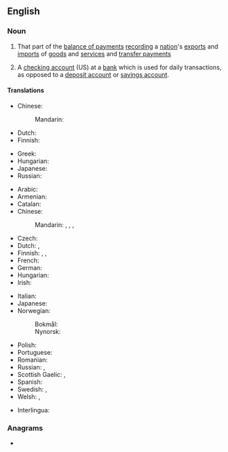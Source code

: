 ==English==
{{wikipedia}}

===Noun===
{{en-noun}}

# That part of the [[balance of payments]] [[recording]] a [[nation]]'s [[export]]s and [[import]]s of [[goods]] and [[service]]s and [[transfer payment]]s
# {{lb|en|British|banking}} A [[checking account]] (US) at a [[bank]] which is used for daily transactions, as opposed to a [[deposit account]] or [[savings account]].

====Translations====
{{trans-top|part of balance of payments}}
* Chinese:
*: Mandarin: {{t-needed|cmn}}
* Dutch: {{t|nl|[[lopende rekening]] van de [[betalingsbalans]]|f}}
* Finnish: {{t+|fi|vaihtotase}}
{{trans-mid}}
* Greek: {{t+|el|Ισοζύγιο Τρεχουσών Συναλλαγών|n|sc=Grek}}
* Hungarian: {{t+|hu|folyó fizetési mérleg}}
* Japanese: {{t|ja|経常勘定|tr=keijōkanjō}}
* Russian: {{t|ru|торго́вый бала́нс|m}}
{{trans-bottom}}

{{trans-top|checking account}}
* Arabic: {{t|ar|حِسَاب جَارٍ|m}}
* Armenian: {{t+|hy|ընթացիկ հաշիվ|sc=Armn}}
* Catalan: {{t|ca|compte corrent|m}}
* Chinese:
*: Mandarin: {{t|cmn|往來賬戶|sc=Hani}}, {{t|cmn|往来账户|tr=wǎnglái zhànghù|sc=Hani}}, {{t|cmn|支票賬戶|sc=Hani}}, {{t|cmn|支票账户|tr=zhīpiào zhànghù|sc=Hani}} {{q|checking account}}
* Czech: {{t|cs|běžný účet|m}}
* Dutch: {{t+|nl|zichtrekening|f}}, {{t|nl|lopende rekening}}
* Finnish: {{t+|fi|käyttötili}}, {{t|fi|käyttelytili}}, {{t|fi|šekkitili}} {{qualifier|checking account}}
* French: {{t+|fr|compte courant|m}}
* German: {{t+|de|Girokonto|n}}
* Hungarian: {{t+|hu|folyószámla}}
* Irish: {{t|ga|cuntas reatha|m}}
{{trans-mid}}
* Italian: {{t+|it|conto corrente|m}}
* Japanese: {{t|ja|当座預金|tr=とうざよきん, tōzayokin}}
* Norwegian:
*: Bokmål: {{t|nb|brukskonto|m}}
*: Nynorsk: {{t|nn|brukskonto|m}}
* Polish: {{t|pl|rachunek bieżący|m-in}}
* Portuguese: {{t+|pt|conta corrente|f}}
* Romanian: {{t+|ro|cont curent|m}}
* Russian: {{t|ru|теку́щий счёт|m}}, {{t|ru|че́ковый счёт|m}} {{qualifier|checking account}}
* Scottish Gaelic: {{t|gd|ruith-chunntas|m}}, {{t|gd|cunntas-ruith|m}}
* Spanish: {{t|es|cuenta corriente|f}}
* Swedish: {{t|sv|kurantkonto|n}}, {{t+|sv|checkkonto|n}} {{qualifier|checking account}}
* Welsh: {{t|cy|cyfrif cyfredol|m}}, {{t|cy|cyfrif treigl|m}}
{{trans-bottom}}

{{checktrans-top}}
* Interlingua: {{t-check|ia|conto currente}}
{{trans-mid}}

{{trans-bottom}}

===Anagrams===
* {{anagrams|en|a=acccennorrttuu|account current}}